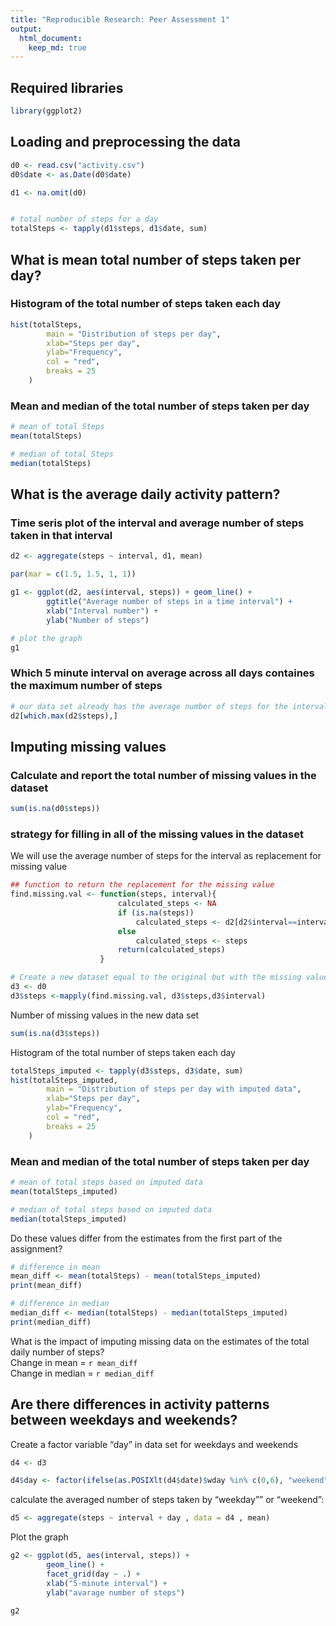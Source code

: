 ```yaml
---
title: "Reproducible Research: Peer Assessment 1"
output: 
  html_document:
    keep_md: true
---
```

## Required libraries
```r
library(ggplot2)
```


## Loading and preprocessing the data
```r
d0 <- read.csv("activity.csv")
d0$date <- as.Date(d0$date)

d1 <- na.omit(d0)


# total number of steps for a day
totalSteps <- tapply(d1$steps, d1$date, sum)

```


## What is mean total number of steps taken per day?
### Histogram of the total number of steps taken each day
```r
hist(totalSteps, 
        main = "Distribution of steps per day", 
        xlab="Steps per day", 
        ylab="Frequency", 
        col = "red", 
        breaks = 25
    )
```


### Mean and median of the total number of steps taken per day
```r
# mean of total Steps
mean(totalSteps)
```

```r
# median of total Steps
median(totalSteps)
```


## What is the average daily activity pattern?

### Time seris plot of the interval and average number of steps taken in that interval 

```r

d2 <- aggregate(steps ~ interval, d1, mean)

par(mar = c(1.5, 1.5, 1, 1))

g1 <- ggplot(d2, aes(interval, steps)) + geom_line() +
        ggtitle("Average number of steps in a time interval") +
        xlab("Interval number") +
        ylab("Number of steps")

# plot the graph
g1

```

### Which 5 minute interval on average across all days containes the maximum number of steps
```r
# our data set already has the average number of steps for the interval
d2[which.max(d2$steps),]
```



## Imputing missing values
### Calculate and report the total number of missing values in the dataset
```r
sum(is.na(d0$steps))
```

### strategy for filling in all of the missing values in the dataset
We will use the average number of steps for the interval as replacement for missing value

```r
## function to return the replacement for the missing value
find.missing.val <- function(steps, interval){
                        calculated_steps <- NA
                        if (is.na(steps))
                            calculated_steps <- d2[d2$interval==interval, "steps"]
                        else
                            calculated_steps <- steps
                        return(calculated_steps)    
                    }

# Create a new dataset equal to the original but with the missing values filled in
d3 <- d0
d3$steps <-mapply(find.missing.val, d3$steps,d3$interval)


```

Number of missing values in the new data set
```r
sum(is.na(d3$steps))
```


Histogram of the total number of steps taken each day
```r
totalSteps_imputed <- tapply(d3$steps, d3$date, sum)
hist(totalSteps_imputed, 
        main = "Distribution of steps per day with imputed data", 
        xlab="Steps per day", 
        ylab="Frequency", 
        col = "red", 
        breaks = 25
    )

```


### Mean and median of the total number of steps taken per day
```r
# mean of total steps based on imputed data
mean(totalSteps_imputed)
```

```r
# median of total steps based on imputed data
median(totalSteps_imputed)
```

Do these values differ from the estimates from the first part of the assignment? 
```r
# difference in mean
mean_diff <- mean(totalSteps) - mean(totalSteps_imputed)
print(mean_diff)
```

```r
# difference in median
median_diff <- median(totalSteps) - median(totalSteps_imputed)
print(median_diff)
```

What is the impact of imputing missing data on the estimates of the total daily number of steps?  
Change in mean   = `r mean_diff`  
Change in median =  `r median_diff`  



## Are there differences in activity patterns between weekdays and weekends?
Create a factor variable "day" in data set for weekdays and weekends
```r
d4 <- d3

d4$day <- factor(ifelse(as.POSIXlt(d4$date)$wday %in% c(0,6), "weekend", "weekday"))

```

calculate the averaged number of steps taken by "weekday"" or "weekend":
```r

d5 <- aggregate(steps ~ interval + day , data = d4 , mean)

```

Plot the graph
```r
g2 <- ggplot(d5, aes(interval, steps)) + 
        geom_line() + 
        facet_grid(day ~ .) +
        xlab("5-minute interval") + 
        ylab("avarage number of steps")

g2
```


```r
```

```r
```

```r
```

```r
```

```r
```
